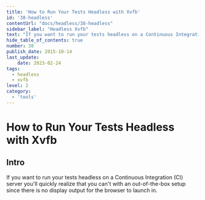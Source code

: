 ```yaml
---
title: 'How to Run Your Tests Headless with Xvfb'
id: '38-headless'
contentUrl: "docs/headless/38-headless"
sidebar_label: "Headless Xvfb"
text: "If you want to run your tests headless on a Continuous Integration (CI) server you'll quickly realize that you can't with an out-of-the-box setup since there is no display output for the browser to launch in."
hide_table_of_contents: true
number: 38
publish_date: 2015-10-14
last_update:
    date: 2023-02-24
tags:
  - headless
  - xvfb
level: 2
category:
  - 'tools'
---
```


# How to Run Your Tests Headless with Xvfb

## Intro

If you want to run your tests headless on a Continuous Integration (CI) server you'll quickly realize that you
can't with an out-of-the-box setup since there is no display output for the browser to launch in.


<DropdownMarkdown folderName='38-headless' />
